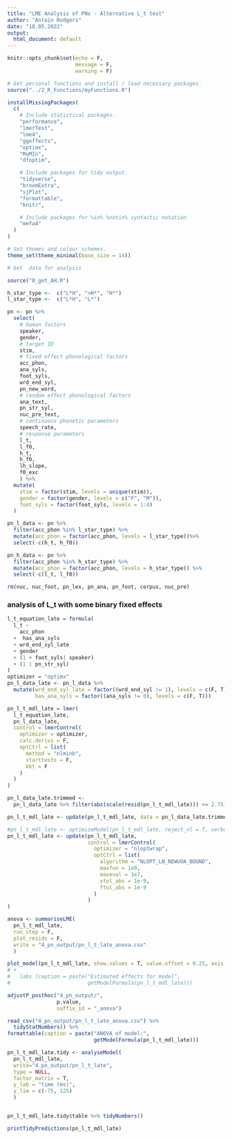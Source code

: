```yaml
---
title: "LME Analysis of PNs - Alternative L_t test"
author: "Antoin Rodgers"
date: "18.05.2022"
output:
  html_document: default
---
```


```r
knitr::opts_chunk$set(echo = F,
                      message = F,
                      warning = F)

# Get personal functions and install / load necessary packages.
source("../2_R_Functions/myFunctions.R")

installMissingPackages(
  c(
    # Include statistical packages.
    "performance",
    "lmerTest",
    "lme4",
    "ggeffects",
    "optimx",
    "MuMIn",
    "dfoptim",

    # Include packages for tidy output.
    "tidyverse",
    "broomExtra",
    "sjPlot",
    "formattable",
    "knitr",

    # Include packages for %in% %notin% syntactic notation
    "mefa4"
  )
)

# Set themes and colour schemes.
theme_set(theme_minimal(base_size = 14))

# Get  data for analysis

source("0_get_AH.R")

h_star_type <-  c("L*H", ">H*", "H*")
l_star_type <-  c("L*H", "L*")

pn <- pn %>%
  select(
    # human factors
    speaker,
    gender,
    # target ID
    stim,
    # fixed effect phonological factors
    acc_phon,
    ana_syls,
    foot_syls,
    wrd_end_syl,
    pn_new_word,
    # random effect phonological factors
    ana_text,
    pn_str_syl,
    nuc_pre_text,
    # continuous phonetic parameters
    speech_rate,
    # response parameters
    l_t,
    l_f0,
    h_t,
    h_f0,
    lh_slope,
    f0_exc
    ) %>%
  mutate(
    stim = factor(stim, levels = unique(stim)),
    gender = factor(gender, levels = c("F", "M")),
    foot_syls = factor(foot_syls, levels = 1:4)
  ) 

pn_l_data <- pn %>%
  filter(acc_phon %in% l_star_type) %>%
  mutate(acc_phon = factor(acc_phon, levels = l_star_type))%>%
  select(-c(h_t, h_f0))

pn_h_data <- pn %>%
  filter(acc_phon %in% h_star_type) %>%
  mutate(acc_phon = factor(acc_phon, levels = h_star_type)) %>%
  select(-c(l_t, l_f0))

rm(nuc, nuc_foot, pn_lex, pn_ana, pn_foot, corpus, nuc_pre)


```

### analysis of L_t with some binary fixed effects
```r
l_t_equation_late = formula(
  l_t ~
    acc_phon
  +  has_ana_syls
  + wrd_end_syl_late
  + gender
  + (1 + foot_syls| speaker)
  + (1 | pn_str_syl)
)
optimizer = "optimx"
pn_l_data_late <- pn_l_data %>% 
  mutate(wrd_end_syl_late = factor((wrd_end_syl != 1), levels = c(F, T)),
         has_ana_syls = factor((ana_syls != 0), levels = c(F, T)))

pn_l_t_mdl_late = lmer(
  l_t_equation_late,
  pn_l_data_late,
  control = lmerControl(
    optimizer = optimizer,
    calc.derivs = F,
    optCtrl = list(
      method = "nlminb",
      starttests = F,
      kkt = F
    )
  )
)

pn_l_data_late.trimmed <-
  pn_l_data_late %>% filter(abs(scale(resid(pn_l_t_mdl_late))) <= 2.75)

pn_l_t_mdl_late <- update(pn_l_t_mdl_late, data = pn_l_data_late.trimmed)

#pn_l_t_mdl_late <- optimizeModel(pn_l_t_mdl_late, reject_nl = T, verbose = F)
pn_l_t_mdl_late <- update(pn_l_t_mdl_late,
                          control = lmerControl(
                            optimizer = "nloptwrap",
                            optCtrl = list(
                              algorithm = "NLOPT_LN_NEWUOA_BOUND",
                              maxfun = 1e9,
                              maxeval = 1e7,
                              xtol_abs = 1e-9,
                              ftol_abs = 1e-9
                            )
                          )
)

anova <- summariseLME(
  pn_l_t_mdl_late,
  run_step = F,
  plot_resids = F,
  write = "4_pn_output/pn_l_t_late_anova.csv"
  )

plot_model(pn_l_t_mdl_late, show.values = T, value.offset = 0.25, axis.title = "estimates (ms)", title = "")
# +
#   labs (caption = paste("Estimated effects for model",
#                         getModelFormula(pn_l_t_mdl_late)))
```


```r
adjustP_posthoc("4_pn_output/",
                p.value,
                suffix_id = "_anova")

read_csv("4_pn_output/pn_l_t_late_anova.csv") %>%
  tidyStatNumbers() %>%
formattable(caption = paste("ANOVA of model:",
                            getModelFormula(pn_l_t_mdl_late)))

pn_l_t_mdl_late.tidy <- analyseModel(
  pn_l_t_mdl_late,
  write="4_pn_output/pn_l_t_late",
  type = NULL,
  factor_matrix = T,
  y_lab = "time (ms)",
  y_lim = c(-75, 125)
  )


pn_l_t_mdl_late.tidy$table %>% tidyNumbers()

printTidyPredictions(pn_l_t_mdl_late)

```


